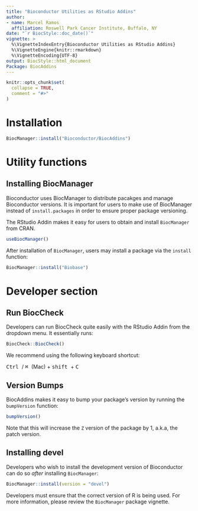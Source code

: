 ```yaml
---
title: "Bioconductor Utilities as RStudio Addins"
author:
- name: Marcel Ramos
  affiliation: Roswell Park Cancer Institute, Buffalo, NY
date: "`r BiocStyle::doc_date()`"
vignette: >
  %\VignetteIndexEntry{Bioconductor Utilities as RStudio Addins}
  %\VignetteEngine{knitr::rmarkdown}
  %\VignetteEncoding{UTF-8}
output: BiocStyle::html_document
Package: BiocAddins
---
```


```r
knitr::opts_chunk$set(
  collapse = TRUE,
  comment = "#>"
)
```

# Installation

```r
BiocManager::install("Bioconductor/BiocAddins")
```

# Utility functions

## Installing BiocManager

Bioconductor uses BiocManager to distribute pacakges and manage Bioconductor
versions. It is important for users to make use of BiocManager instead of
`install.packages` in order to ensure proper package versioning.

The RStudio Addin makes it easy for users to obtain and install `BiocManager`
from CRAN.

```r
useBiocManager()
```

After installation of `BiocManager`, users may install a package via the
`install` function:

```r
BiocManager::install("Biobase")
```

# Developer section

## Run BiocCheck

Developers can run BiocCheck quite easily with the RStudio Addin from the
dropdown menu. It essentially runs:

```r
BiocCheck::BiocCheck()
```

We recommend using the following keyboard shortcut:

<kbd> Ctrl </kbd> / <kbd> &#x2318; </kbd> (Mac) + <kbd> shift </kbd> + <kbd> C </kbd>

## Version Bumps

BiocAddins makes it easy to bump your package's version by running the
`bumpVersion` function:

```r
bumpVersion()
```

Note that this will increase the `Z` version of the package by 1, a.k.a, the
patch version.

## Installing devel

Developers who wish to install the development version of Bioconductor can
do so _after_ installing `BiocManager`:

```r
BiocManager::install(version = "devel")
```

Developers must ensure that the correct version of R is being used.
For more information, please review the `BiocManager` package vignette.
